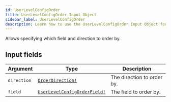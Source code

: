 ```yaml
---
id: UserLevelConfigOrder
title: UserLevelConfigOrder Input Object
sidebar_label: UserLevelConfigOrder
description: Learn how to use the UserLevelConfigOrder Input Object for Builder's API.
---
```


Allows specifying which field and direction to order by.

## Input fields

| Argument    | Type                                                                          | Description                |
| ----------- | ----------------------------------------------------------------------------- | -------------------------- |
| `direction` | [`OrderDirection!`](/composer/builder/api/schema/enum/OrderDirection.mdx)                       | The direction to order by. |
| `field`     | [`UserLevelConfigOrderField!`](/composer/builder/api/schema/enum/UserLevelConfigOrderField.mdx) | The field to order by.     |
